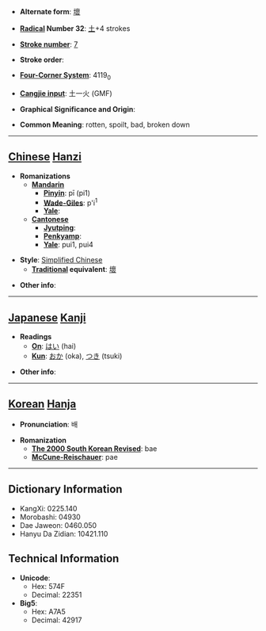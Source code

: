* '''Alternate form''': [[壞]]

* '''[[Wiktionary:Chinese radical index| Radical]] Number 32''': [[Wiktionary:Chinese radical index 土|土]]+4 strokes

* '''[[Wiktionary:Chinese total strokes index|Stroke number]]''': [[Wiktionary:Chinese total strokes index 7|7]]

* '''Stroke order''': 

* '''[[Wiktionary:Chinese four corner index|Four-Corner System]]''': 4119<sub>0</sub>

* '''[[Wiktionary:Chinese Cangjie index|Cangjie input]]''': 土一火 (GMF)

* '''Graphical Significance and Origin''': 

* '''Common Meaning''': rotten, spoilt, bad, broken down

----

== [[Chinese]] [[Hanzi]] ==

* '''Romanizations'''
** '''[[Mandarin]]'''
*** '''[[Pinyin]]''': pī (pi1)
*** '''[[Wade-Giles]]''': p'i<sup>1</sup>
*** '''[[Yale]]''': 
** '''[[Cantonese]]'''
*** '''[[Jyutping]]''':
*** '''[[Penkyamp]]''': 
*** '''[[Yale]]''': pui1, pui4

* '''Style''': [[Simplified Chinese]] 
** '''[[Traditional Chinese|Traditional]] equivalent''': [[壞]]

* '''Other info''': 

----

== [[Japanese]] [[Kanji]] ==

* '''Readings'''
** '''[[On]]''': [[はい]] (hai)
** '''[[Kun]]''': [[おか]] (oka), [[つき]] (tsuki)

* '''Other info''':  

----

== [[Korean]] [[Hanja]] ==

* '''Pronunciation''': 배

* '''Romanization'''
** '''[[The 2000 South Korean Revised Romanization|The 2000 South Korean Revised]]''': bae
** '''[[McCune-Reischauer]]''': pae

----

== Dictionary Information ==

* KangXi: 0225.140
* Morobashi: 04930
* Dae Jaweon: 0460.050
* Hanyu Da Zidian: 10421.110

== Technical Information ==

* '''Unicode''':
** Hex: 574F
** Decimal: 22351
* '''Big5''':
** Hex: A7A5
** Decimal: 42917
